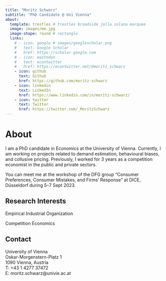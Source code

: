 ```yaml
---
title: "Moritz Schwarz"
subtitle: "PhD Candidate @ Uni Vienna"
about:
  template: trestles # trestles broadside jolla solana marquee 
  image: images/me.jpg
  image-shape: round # rectangle
  links:
    # - icon: google # images/googlescholar.png
    #   text: Google Scholar
    #   href: https://scholar.google.com
    # - icon: mastodon
    #   text: econtwitter
    #   href: https://econtwitter.net/@moritz_schwarz
    - icon: github
      text: Github
      href: https://github.com/moritz-schwarz
    - icon: linkedin
      text: LinkedIn
      href: https://www.linkedin.com/in/moritz-schwarz/
    - icon: twitter
      text: Twitter
      href: https://twitter.com/_MoritzSchwarz
---
```



# About
I am a PhD candidate in Economics at the University of Vienna. Currently, I am working on projects related to demand estimation, behavioural biases, and collusive pricing. Previously, I worked for 3 years as a competition economist in the public and private sectors.

You can meet me at the workshop of the DFG group "Consumer Preferences, Consumer Mistakes, and Firms’ Response" at DICE, Düsseldorf during 5--7 Sept 2023.

## Research Interests
Empirical Industrial Organization

Competition Economics

## Contact
University of Vienna  <br>
Oskar-Morgenstern-Platz 1 <br>
1090 Vienna, Austria <br>
<span>T: +43 1 </span><span style="display:none;">HIDDEN_TEXT_TO_BLOCK SPAM</span><span>4277 37472</span> <br>
<span>E: moritz.schwarz@</span><span style="display:none;">HIDDEN_TEXT_TO_BLOCK SPAM</span><span>univie.ac.at</span> 

<!-- Room 03.314 <br> -->